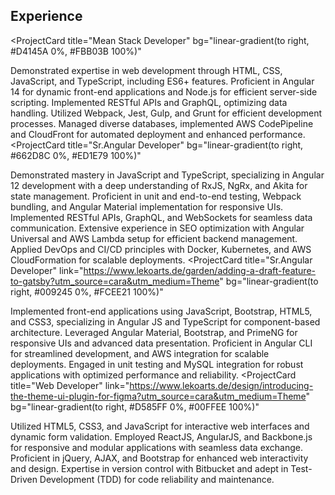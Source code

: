 ## Experience

<ProjectCard
  title="Mean Stack Developer"
  bg="linear-gradient(to right, #D4145A 0%, #FBB03B 100%)"
>
  Demonstrated expertise in web development through HTML, CSS, JavaScript, and TypeScript, including ES6+ features. Proficient in Angular 14 for dynamic front-end applications and Node.js for efficient server-side scripting. Implemented RESTful APIs and GraphQL, optimizing data handling. Utilized Webpack, Jest, Gulp, and Grunt for efficient development processes. Managed diverse databases, implemented AWS CodePipeline and CloudFront for automated deployment and enhanced performance.
</ProjectCard>
<ProjectCard
  title="Sr.Angular Developer"
  bg="linear-gradient(to right, #662D8C 0%, #ED1E79 100%)"
>
 Demonstrated mastery in JavaScript and TypeScript, specializing in Angular 12 development with a deep understanding of RxJS, NgRx, and Akita for state management. Proficient in unit and end-to-end testing, Webpack bundling, and Angular Material implementation for responsive UIs. Implemented RESTful APIs, GraphQL, and WebSockets for seamless data communication. Extensive experience in SEO optimization with Angular Universal and AWS Lambda setup for efficient backend management. Applied DevOps and CI/CD principles with Docker, Kubernetes, and AWS CloudFormation for scalable deployments.
</ProjectCard>
<ProjectCard
  title="Sr.Angular Developer"
  link="https://www.lekoarts.de/garden/adding-a-draft-feature-to-gatsby?utm_source=cara&utm_medium=Theme"
  bg="linear-gradient(to right, #009245 0%, #FCEE21 100%)"
>
  
Implemented front-end applications using JavaScript, Bootstrap, HTML5, and CSS3, specializing in Angular JS and TypeScript for component-based architecture. Leveraged Angular Material, Bootstrap, and PrimeNG for responsive UIs and advanced data presentation. Proficient in Angular CLI for streamlined development, and AWS integration for scalable deployments. Engaged in unit testing and MySQL integration for robust applications with optimized performance and reliability.
</ProjectCard>
<ProjectCard
  title="Web Developer"
  link="https://www.lekoarts.de/design/introducing-the-theme-ui-plugin-for-figma?utm_source=cara&utm_medium=Theme"
  bg="linear-gradient(to right, #D585FF 0%, #00FFEE 100%)"
>
  Utilized HTML5, CSS3, and JavaScript for interactive web interfaces and dynamic form validation. Employed ReactJS, AngularJS, and Backbone.js for responsive and modular applications with seamless data exchange. Proficient in jQuery, AJAX, and Bootstrap for enhanced web interactivity and design. Expertise in version control with Bitbucket and adept in Test-Driven Development (TDD) for code reliability and maintenance.
</ProjectCard>
